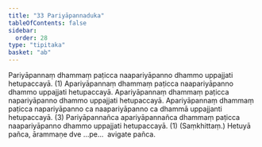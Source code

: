 ```yaml
---
title: "33 Pariyāpannaduka"
tableOfContents: false
sidebar:
  order: 28
type: "tipitaka"
basket: "ab"
---
```



<DynamicBreadcrumb />

<Division number="48">

<Paragraph number="153">
Pariyāpannaṃ dhammaṃ paṭicca naapariyāpanno dhammo uppajjati hetupaccayā. (1)
</Paragraph>

<Paragraph number="154">
Apariyāpannaṃ dhammaṃ paṭicca naapariyāpanno dhammo uppajjati hetupaccayā. Apariyāpannaṃ dhammaṃ paṭicca napariyāpanno dhammo uppajjati hetupaccayā. Apariyāpannaṃ dhammaṃ paṭicca napariyāpanno ca naapariyāpanno ca dhammā uppajjanti hetupaccayā. (3)
</Paragraph>

<Paragraph number="155">
Pariyāpannañca apariyāpannañca dhammaṃ paṭicca naapariyāpanno dhammo uppajjati hetupaccayā. (1) (Saṃkhittaṃ.)
</Paragraph>

<Paragraph number="156">
Hetuyā pañca, ārammaṇe dve …pe…  avigate pañca.
</Paragraph>
</Division>